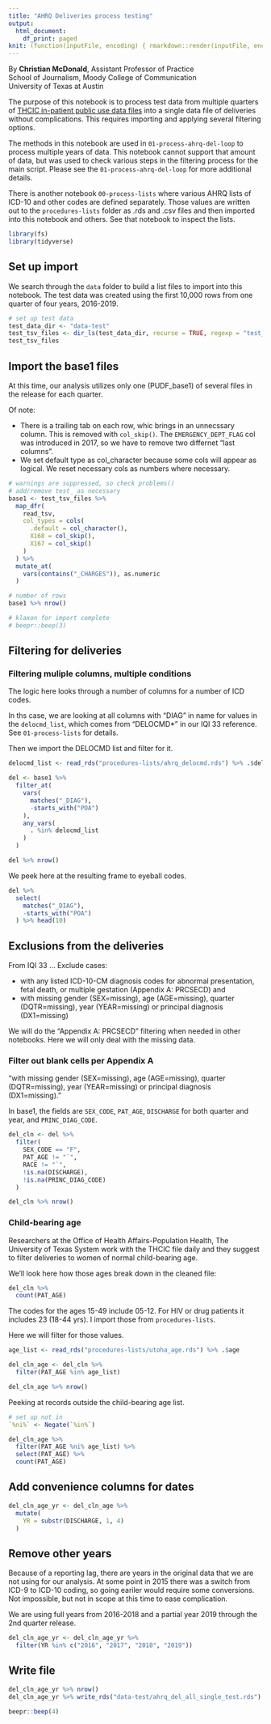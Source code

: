 ```yaml
---
title: "AHRQ Deliveries process testing"
output:
  html_document:
    df_print: paged
knit: (function(inputFile, encoding) { rmarkdown::render(inputFile, encoding = encoding, output_dir = "docs") })
---
```


By **Christian McDonald**, Assistant Professor of Practice\
School of Journalism, Moody College of Communication\
University of Texas at Austin

The purpose of this notebook is to process test data from multiple quarters of [THCIC in-patient public use data files](https://www.dshs.texas.gov/thcic/hospitals/Inpatientpudf.shtm) into a single data file of deliveries without complications. This requires importing and applying several filtering options.

The methods in this notebook are used in `01-process-ahrq-del-loop` to process multiple years of data. This notebook cannot support that amount of data, but was used to check various steps in the filtering process for the main script. Please see the `01-process-ahrq-del-loop` for more additional details.

There is another notebook `00-process-lists` where various AHRQ lists of ICD-10 and other codes are defined separately. Those values are written out to the `procedures-lists` folder as .rds and .csv files and then imported into this notebook and others. See that notebook to inspect the lists.

```r
library(fs)
library(tidyverse)
```

## Set up import

We search through the `data` folder to build a list files to import into this notebook. The test data was created using the first 10,000 rows from one quarter of four years, 2016-2019.

```r
# set up test data
test_data_dir <- "data-test"
test_tsv_files <- dir_ls(test_data_dir, recurse = TRUE, regexp = "test_base1")
test_tsv_files
```

## Import the base1 files

At this time, our analysis utilizes only one (PUDF_base1) of several files in the release for each quarter.

Of note:

- There is a trailing tab on each row, whic brings in an unnecssary column. This is removed with `col_skip()`. The `EMERGENCY_DEPT_FLAG` col was introduced in 2017, so we have to remove two differnet "last columns".
- We set default type as col_character because some cols will appear as logical. We reset necessary cols as numbers where necessary.

```r
# warnings are suppressed, so check problems()
# add/remove test_ as necessary
base1 <- test_tsv_files %>%
  map_dfr(
    read_tsv,
    col_types = cols(
      .default = col_character(),
      X168 = col_skip(),
      X167 = col_skip()
    )
  ) %>% 
  mutate_at(
    vars(contains("_CHARGES")), as.numeric
  )

# number of rows
base1 %>% nrow()

# klaxon for import complete
# beepr::beep(3)
```

## Filtering for deliveries

### Filtering muliple columns, multiple conditions

The logic here looks through a number of columns for a number of ICD codes.

In ths case, we are looking at all columns with "DIAG" in name for values in the `delocmd_list`, which comes from "DELOCMD*" in our IQI 33 reference. See `01-process-lists` for details.

Then we import the DELOCMD list and filter for it.

```r
delocmd_list <- read_rds("procedures-lists/ahrq_delocmd.rds") %>% .$delocmd

del <- base1 %>% 
  filter_at(
    vars(
      matches("_DIAG"),
      -starts_with("POA")
    ),
    any_vars(
      . %in% delocmd_list
    )
  )

del %>% nrow()
```

We peek here at the resulting frame to eyeball codes.

```r
del %>% 
  select(
    matches("_DIAG"),
    -starts_with("POA")
  ) %>% head(10)

```

## Exclusions from the deliveries

From IQI 33 ... Exclude cases:

- with any listed ICD-10-CM diagnosis codes for abnormal presentation, fetal death, or multiple gestation (Appendix A: PRCSECD) and
- with missing gender (SEX=missing), age (AGE=missing), quarter (DQTR=missing), year (YEAR=missing) or principal diagnosis (DX1=missing)

We will do the "Appendix A: PRCSECD" filtering when needed in other notebooks. Here we will only deal with the missing data.

### Filter out blank cells per Appendix A

"with missing gender (SEX=missing), age (AGE=missing), quarter (DQTR=missing), year (YEAR=missing) or principal diagnosis (DX1=missing)."

In base1, the fields are `SEX_CODE`, `PAT_AGE`, `DISCHARGE` for both quarter and year, and `PRINC_DIAG_CODE`.

```r

del_cln <- del %>% 
  filter(
    SEX_CODE == "F",
    PAT_AGE != "`",
    RACE != "`",
    !is.na(DISCHARGE),
    !is.na(PRINC_DIAG_CODE)
  )

del_cln %>% nrow()
```

### Child-bearing age

Researchers at the Office of Health Affairs-Population Health, The University of Texas System work with the THCIC file daily and they suggest to filter deliveries to women of normal child-bearing age.

We'll look here how those ages break down in the cleaned file:

```r
del_cln %>% 
  count(PAT_AGE)
```

The codes for the ages 15-49 include 05-12. For HIV or drug patients it includes 23 (18-44 yrs). I import those from `procedures-lists`.

Here we will filter for those values.

```r
age_list <- read_rds("procedures-lists/utoha_age.rds") %>% .$age

del_cln_age <- del_cln %>% 
  filter(PAT_AGE %in% age_list)

del_cln_age %>% nrow()
```

Peeking at records outside the child-bearing age list.

```r
# set up not in
`%ni%` <- Negate(`%in%`)

del_cln_age %>% 
  filter(PAT_AGE %ni% age_list) %>% 
  select(PAT_AGE) %>% 
  count(PAT_AGE)
```

## Add convenience columns for dates

```r
del_cln_age_yr <- del_cln_age %>% 
  mutate(
    YR = substr(DISCHARGE, 1, 4)
  )
```

## Remove other years

Because of a reporting lag, there are years in the original data that we are not using for our analysis. At some point in 2015 there was a switch from ICD-9 to ICD-10 coding, so going eariler would require some conversions. Not impossible, but not in scope at this time to ease complication.

We are using full years from 2016-2018 and a partial year 2019 through the 2nd quarter release. 

```r
del_cln_age_yr <- del_cln_age_yr %>% 
  filter(YR %in% c("2016", "2017", "2018", "2019"))
```

## Write file

```r
del_cln_age_yr %>% nrow()
del_cln_age_yr %>% write_rds("data-test/ahrq_del_all_single_test.rds")

beepr::beep(4)

```

